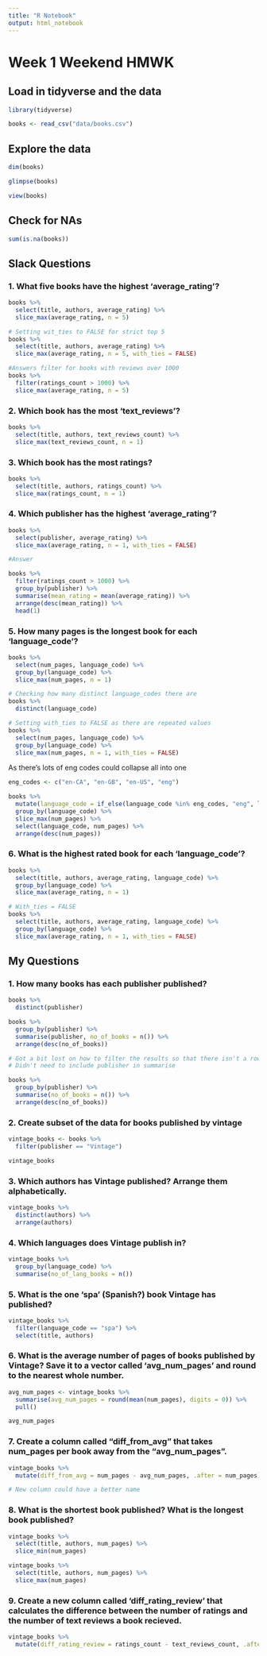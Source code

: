 ```yaml
---
title: "R Notebook"
output: html_notebook
---
```

# Week 1 Weekend HMWK 


## Load in tidyverse and the data
```r
library(tidyverse)
```

```r
books <- read_csv("data/books.csv")
```

## Explore the data

```r
dim(books)
```

```r
glimpse(books)
```

```r
view(books)
```

## Check for NAs

```r
sum(is.na(books))
```

## Slack Questions

### 1. What five books have the highest 'average_rating'?

```r
books %>% 
  select(title, authors, average_rating) %>% 
  slice_max(average_rating, n = 5)

# Setting wit_ties to FALSE for strict top 5
books %>% 
  select(title, authors, average_rating) %>% 
  slice_max(average_rating, n = 5, with_ties = FALSE)

#Answers filter for books with reviews over 1000
books %>% 
  filter(ratings_count > 1000) %>% 
  slice_max(average_rating, n = 5)
```

### 2. Which book has the most 'text_reviews'?

```r
books %>% 
  select(title, authors, text_reviews_count) %>% 
  slice_max(text_reviews_count, n = 1)
```

### 3. Which book has the most ratings?

```r
books %>% 
  select(title, authors, ratings_count) %>% 
  slice_max(ratings_count, n = 1)
```

### 4. Which publisher has the highest 'average_rating'?

```r
books %>% 
  select(publisher, average_rating) %>% 
  slice_max(average_rating, n = 1, with_ties = FALSE)

#Answer

books %>% 
  filter(ratings_count > 1000) %>% 
  group_by(publisher) %>% 
  summarise(mean_rating = mean(average_rating)) %>%
  arrange(desc(mean_rating)) %>% 
  head(1)
```

### 5. How many pages is the longest book for each 'language_code'?

```r
books %>% 
  select(num_pages, language_code) %>% 
  group_by(language_code) %>% 
  slice_max(num_pages, n = 1)

# Checking how many distinct language_codes there are
books %>% 
  distinct(language_code)

# Setting with_ties to FALSE as there are repeated values
books %>% 
  select(num_pages, language_code) %>% 
  group_by(language_code) %>% 
  slice_max(num_pages, n = 1, with_ties = FALSE)
```

As there's lots of eng codes could collapse all into one

```r
eng_codes <- c("en-CA", "en-GB", "en-US", "eng")

books %>% 
  mutate(language_code = if_else(language_code %in% eng_codes, "eng", language_code)) %>% # recoding
  group_by(language_code) %>% 
  slice_max(num_pages) %>% 
  select(language_code, num_pages) %>% 
  arrange(desc(num_pages))
```



### 6. What is the highest rated book for each 'language_code'?

```r
books %>% 
  select(title, authors, average_rating, language_code) %>% 
  group_by(language_code) %>% 
  slice_max(average_rating, n = 1)

# With_ties = FALSE
books %>% 
  select(title, authors, average_rating, language_code) %>% 
  group_by(language_code) %>% 
  slice_max(average_rating, n = 1, with_ties = FALSE)
```



## My Questions

### 1. How many books has each publisher published?

```r
books %>% 
  distinct(publisher)
```


```r
books %>% 
  group_by(publisher) %>% 
  summarise(publisher, no_of_books = n()) %>% 
  arrange(desc(no_of_books))

# Got a bit lost on how to filter the results so that there isn't a row for each intance of publisher name 
# Didn't need to include publisher in summarise

books %>% 
  group_by(publisher) %>% 
  summarise(no_of_books = n()) %>% 
  arrange(desc(no_of_books))

```

### 2. Create subset of the data for books published by vintage

```r
vintage_books <- books %>% 
  filter(publisher == "Vintage")

vintage_books
```

### 3. Which authors has Vintage published? Arrange them alphabetically. 

```r
vintage_books %>% 
  distinct(authors) %>% 
  arrange(authors)
```

### 4. Which languages does Vintage publish in?

```r
vintage_books %>% 
  group_by(language_code) %>% 
  summarise(no_of_lang_books = n())
```

### 5. What is the one 'spa' (Spanish?) book Vintage has published?

```r
vintage_books %>% 
  filter(language_code == "spa") %>% 
  select(title, authors)
```

### 6. What is the average number of pages of books published by Vintage? Save it to a vector called 'avg_num_pages' and round to the nearest whole number.

```r
avg_num_pages <- vintage_books %>%
  summarise(avg_num_pages = round(mean(num_pages), digits = 0)) %>%
  pull()

avg_num_pages
```

### 7. Create a column called "diff_from_avg" that takes num_pages per book away from the "avg_num_pages".

```r
vintage_books %>% 
  mutate(diff_from_avg = num_pages - avg_num_pages, .after = num_pages)

# New column could have a better name
```


### 8. What is the shortest book published? What is the longest book published?

```r
vintage_books %>% 
  select(title, authors, num_pages) %>% 
  slice_min(num_pages)
```

```r
vintage_books %>% 
  select(title, authors, num_pages) %>% 
  slice_max(num_pages)
```

### 9. Create a new column called 'diff_rating_review' that calculates the difference between the number of ratings and the number of text reviews a book recieved. 

```r
vintage_books %>% 
  mutate(diff_rating_review = ratings_count - text_reviews_count, .after = text_reviews_count)
```

